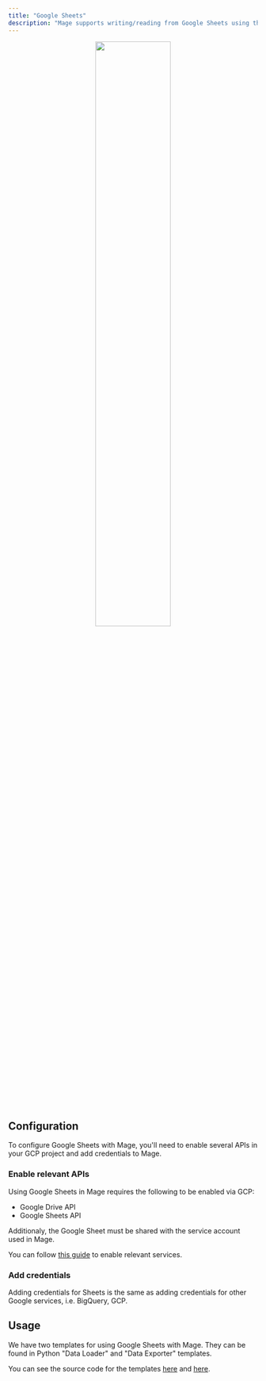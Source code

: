 ```yaml
---
title: "Google Sheets"
description: "Mage supports writing/reading from Google Sheets using the Google Sheets API via the gspread library. Read on to learn about reading/writing data to Sheets."
---
```

<div align="center">
<img
  alt=""
  src="https://github.com/mage-ai/mage-ai/assets/59450879/0a10316e-1b0d-4727-858f-c743cc1e296c"
  width="55%"
/>
</div>

## Configuration

To configure Google Sheets with Mage, you'll need to enable several APIs in your GCP project and add credentials to Mage.

### Enable relevant APIs

Using Google Sheets in Mage requires the following to be enabled via GCP:

- Google Drive API
- Google Sheets API

Additionaly, the Google Sheet must be shared with the service account used in Mage. 

You can follow [this guide](https://docs.gspread.org/en/latest/oauth2.html) to enable relevant services.

### Add credentials

Adding credentials for Sheets is the same as adding credentials for other Google services, i.e. BigQuery, GCP.

<Snippet file="google-auth.mdx"/>

## Usage

We have two templates for using Google Sheets with Mage. They can be found in Python "Data Loader" and "Data Exporter" templates.

You can see the source code for the templates [here](https://github.com/mage-ai/mage-ai/blob/master/mage_ai/data_preparation/templates/data_exporters/google_sheets.py) and [here](https://github.com/mage-ai/mage-ai/blob/master/mage_ai/data_preparation/templates/data_loaders/google_sheets.py).
